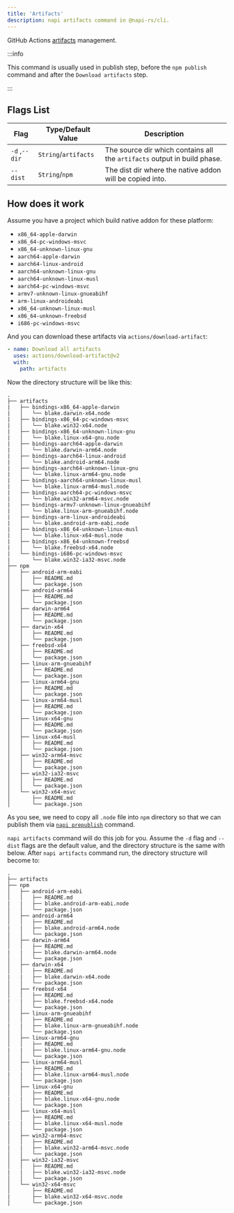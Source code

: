 ```yaml
---
title: 'Artifacts'
description: napi artifacts command in @napi-rs/cli.
---
```



GitHub Actions [artifacts](https://docs.github.com/en/actions/advanced-guides/storing-workflow-data-as-artifacts) management.

:::info

This command is usually used in publish step, before the `npm publish` command and after the `Download artifacts` step.

:::

## Flags List

| Flag          | Type/Default Value   | Description                                                              |
| ------------- | -------------------- | ------------------------------------------------------------------------ |
| `-d` ,`--dir` | `String`/`artifacts` | The source dir which contains all the `artifacts` output in build phase. |
| `--dist`      | `String`/`npm`       | The dist dir where the native addon will be copied into.                 |

## How does it work

Assume you have a project which build native addon for these platform:

- `x86_64-apple-darwin`
- `x86_64-pc-windows-msvc`
- `x86_64-unknown-linux-gnu`
- `aarch64-apple-darwin`
- `aarch64-linux-android`
- `aarch64-unknown-linux-gnu`
- `aarch64-unknown-linux-musl`
- `aarch64-pc-windows-msvc`
- `armv7-unknown-linux-gnueabihf`
- `arm-linux-androideabi`
- `x86_64-unknown-linux-musl`
- `x86_64-unknown-freebsd`
- `i686-pc-windows-msvc`

And you can download these artifacts via `actions/download-artifact`:

```yaml
- name: Download all artifacts
  uses: actions/download-artifact@v2
  with:
  	path: artifacts
```

Now the directory structure will be like this:

```text {4,6,8,10,12,14,16,18,20,22,24,26,28} title='directory structure'
.
├── artifacts
|   ├── bindings-x86_64-apple-darwin
|   │   └── blake.darwin-x64.node
|   ├── bindings-x86_64-pc-windows-msvc
|   │   └── blake.win32-x64.node
|   ├── bindings-x86_64-unknown-linux-gnu
|   │   └── blake.linux-x64-gnu.node
|   ├── bindings-aarch64-apple-darwin
|   │   └── blake.darwin-arm64.node
|   ├── bindings-aarch64-linux-android
|   │   └── blake.android-arm64.node
|   ├── bindings-aarch64-unknown-linux-gnu
|   │   └── blake.linux-arm64-gnu.node
|   ├── bindings-aarch64-unknown-linux-musl
|   │   └── blake.linux-arm64-musl.node
|   ├── bindings-aarch64-pc-windows-msvc
|   │   └── blake.win32-arm64-msvc.node
|   ├── bindings-armv7-unknown-linux-gnueabihf
|   │   └── blake.linux-arm-gnueabihf.node
|   ├── bindings-arm-linux-androideabi
|   │   └── blake.android-arm-eabi.node
|   ├── bindings-x86_64-unknown-linux-musl
|   │   └── blake.linux-x64-musl.node
|   ├── bindings-x86_64-unknown-freebsd
|   │   └── blake.freebsd-x64.node
|   └── bindings-i686-pc-windows-msvc
|       └── blake.win32-ia32-msvc.node
├── npm
│   ├── android-arm-eabi
│   │   ├── README.md
│   │   └── package.json
│   ├── android-arm64
│   │   ├── README.md
│   │   └── package.json
│   ├── darwin-arm64
│   │   ├── README.md
│   │   └── package.json
│   ├── darwin-x64
│   │   ├── README.md
│   │   └── package.json
│   ├── freebsd-x64
│   │   ├── README.md
│   │   └── package.json
│   ├── linux-arm-gnueabihf
│   │   ├── README.md
│   │   └── package.json
│   ├── linux-arm64-gnu
│   │   ├── README.md
│   │   └── package.json
│   ├── linux-arm64-musl
│   │   ├── README.md
│   │   └── package.json
│   ├── linux-x64-gnu
│   │   ├── README.md
│   │   └── package.json
│   ├── linux-x64-musl
│   │   ├── README.md
│   │   └── package.json
│   ├── win32-arm64-msvc
│   │   ├── README.md
│   │   └── package.json
│   ├── win32-ia32-msvc
│   │   ├── README.md
│   │   └── package.json
│   └── win32-x64-msvc
│       ├── README.md
│       └── package.json
```

As you see, we need to copy all <Green>`.node`</Green> file into `npm` directory so that we can publish them via [`napi prepublish`](./pre-publish) command.

`napi artifacts` command will do this job for you. Assume the <Green>`-d`</Green> flag and <Green>`--dist`</Green> flags are the default value, and the directory structure is the same with below. After `napi artifacts` command run, the directory structure will become to:

```text {6,10,14,18,22,26,30,34,38,42,46,50,54} title='directory structure'
.
├── artifacts
├── npm
│   ├── android-arm-eabi
│   │   ├── README.md
|   |   ├── blake.android-arm-eabi.node
│   │   └── package.json
│   ├── android-arm64
│   │   ├── README.md
|   |   ├── blake.android-arm64.node
│   │   └── package.json
│   ├── darwin-arm64
│   │   ├── README.md
|   |   ├── blake.darwin-arm64.node
│   │   └── package.json
│   ├── darwin-x64
│   │   ├── README.md
|   |   ├── blake.darwin-x64.node
│   │   └── package.json
│   ├── freebsd-x64
│   │   ├── README.md
|   |   ├── blake.freebsd-x64.node
│   │   └── package.json
│   ├── linux-arm-gnueabihf
│   │   ├── README.md
|   |   ├── blake.linux-arm-gnueabihf.node
│   │   └── package.json
│   ├── linux-arm64-gnu
│   │   ├── README.md
|   |   ├── blake.linux-arm64-gnu.node
│   │   └── package.json
│   ├── linux-arm64-musl
│   │   ├── README.md
|   |   ├── blake.linux-arm64-musl.node
│   │   └── package.json
│   ├── linux-x64-gnu
│   │   ├── README.md
|   |   ├── blake.linux-x64-gnu.node
│   │   └── package.json
│   ├── linux-x64-musl
│   │   ├── README.md
|   |   ├── blake.linux-x64-musl.node
│   │   └── package.json
│   ├── win32-arm64-msvc
│   │   ├── README.md
|   |   ├── blake.win32-arm64-msvc.node
│   │   └── package.json
│   ├── win32-ia32-msvc
│   │   ├── README.md
|   |   ├── blake.win32-ia32-msvc.node
│   │   └── package.json
│   └── win32-x64-msvc
│       ├── README.md
|       ├── blake.win32-x64-msvc.node
│       └── package.json
```
